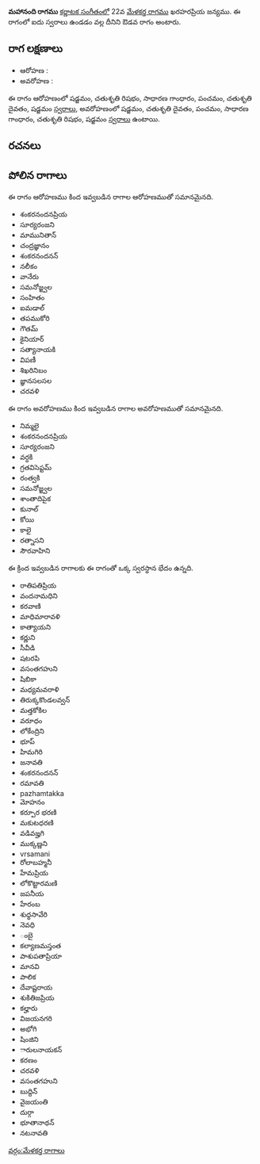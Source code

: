 {{Infobox ragam
	| name          	= మహానంది
	| synonym	    	= 
	| mela          	= 
	| chakra        	= 
	| janaka        	= 
	| type          	= ఔడవ
	| arohanam      	= {{svaraC|S|R2|G2|P|D2|S'}} 
	| avarohanam    	= {{svaraC|S'|D2|P|G2|R2|S}}
	| jeeva         	=
	| chhaya        	=
	| nyasa         	=
	| vishesha      	= 
	| equivalent  		= 
}}
{{కర్ణాటక సంగీత రాగాలు}}
'''మహానంది రాగము''' [[కర్ణాటక సంగీతం]]లో 22వ [[మేళకర్త రాగము]] ఖరహరప్రియ జన్యము.  ఈ రాగంలో ఐదు స్వరాలు ఉండడం వల్ల దీనిని ఔడవ రాగం అంటారు.


==రాగ లక్షణాలు==


* ఆరోహణ : {{svaraC|S|R2|G2|P|D2|S'}} 
* అవరోహణ : {{svaraC|S'|D2|P|G2|R2|S}}

ఈ రాగం ఆరోహణంలో షడ్జమం, చతుశృతి రిషభం, సాధారణ గాంధారం, పంచమం, చతుశృతి దైవతం, షడ్జమం [[స్వరాలు]], అవరోహణంలో షడ్జమం, చతుశృతి దైవతం, పంచమం, సాధారణ గాంధారం, చతుశృతి రిషభం, షడ్జమం [[స్వరాలు]] ఉంటాయి.

==రచనలు==



==పోలిన రాగాలు==
ఈ రాగం ఆరోహణము కింద ఇవ్వబడిన రాగాల ఆరోహణముతో సమానమైనది.
* శంకరనందనప్రియ
* సూర్యరంజని
* మామునితాన్
* చంద్రజ్ఞానం
* శంకరనందనన్
* నలీకం
* వానేరు
* సమనోజ్జ్వల
* సంహితం
* ఐమడాల్
* తపముకోరి
* గౌతమ్
* కైనియార్
* సత్యానాయకి
* విపణీ
* శిఖరినిబం
* జ్ఞానసలసల
* చరవళి

ఈ రాగం అవరోహణము కింద ఇవ్వబడిన రాగాల అవరోహణముతో సమానమైనది.
* నిమ్మలై
* శంకరనందనప్రియ
* సూర్యరంజని
* వర్ధకి
* గ్రతవిసెప్టమ్
* రంత్వకి
* సమనోజ్జ్వల
* శాంతాదిపైక
* కునాల్
* కోయి
* కాలై
* రత్నాసని
* సౌరవాహిని

ఈ క్రింద ఇవ్వబడిన రాగాలకు ఈ రాగంతో ఒక్క స్వరస్థాన భేదం ఉన్నది.
* రాతిపతిప్రియ
* వందనామధిని
* కరవాణి
* మాధిమారావళి
* కాత్యాయని
* కర్ణుని
* సీవీడి
* షటరపి
* వసంతగహుని
* షిబికా
* మధ్యమవరాళి
* తిరుక్కకొండలవ్వన్
* మత్తకోకిల
* వరూధం
* లోకేంద్రిని
* భూప్
* హిమగిరి
* జనావతి
* శంకరనందనన్
* రమావతి
* pazhamtakka
* మోహనం
* కర్పూర భరణి
* మకుటధరణి
* వడివజ్హగి
* ముక్కణ్ణని
* vrsamani
* రోలాబహ్మనీ
* హేమప్రియ
* లోకొట్టారమణి
* జపనీయ
* హేరంబ
* శుధ్ధసావేరి
* నెవధి
* ంబై
* కల్యాణమస్తంత
* పాశుపతాప్రియా
* మానవి
* పాలిక
* దేవాష్టరాయ
* శుకితిజప్రియ
* కల్హారు
* విజయనగరి
* అభోగి
* షింజిని
* ారులనాయకన్
* కరణం
* చరవళి
* వసంతగహుని
* బుద్దిన్
* వైజయంతి
* దుర్గా
* భూతానాథన్
* నటనావతి



[[వర్గం:మేళకర్త రాగాలు]]